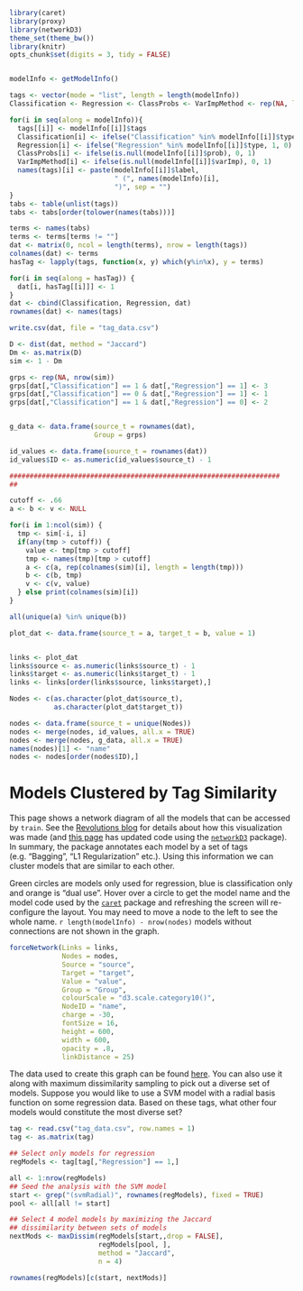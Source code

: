 ```r
library(caret)
library(proxy)
library(networkD3)
theme_set(theme_bw())
library(knitr)
opts_chunk$set(digits = 3, tidy = FALSE)


modelInfo <- getModelInfo()

tags <- vector(mode = "list", length = length(modelInfo))
Classification <- Regression <- ClassProbs <- VarImpMethod <- rep(NA, length = length(modelInfo))

for(i in seq(along = modelInfo)){
  tags[[i]] <- modelInfo[[i]]$tags
  Classification[i] <- ifelse("Classification" %in% modelInfo[[i]]$type, 1, 0)
  Regression[i] <- ifelse("Regression" %in% modelInfo[[i]]$type, 1, 0)
  ClassProbs[i] <- ifelse(is.null(modelInfo[[i]]$prob), 0, 1)
  VarImpMethod[i] <- ifelse(is.null(modelInfo[[i]]$varImp), 0, 1)
  names(tags)[i] <- paste(modelInfo[[i]]$label, 
                          " (", names(modelInfo)[i],
                          ")", sep = "")
}
tabs <- table(unlist(tags))
tabs <- tabs[order(tolower(names(tabs)))]

terms <- names(tabs)
terms <- terms[terms != ""]
dat <- matrix(0, ncol = length(terms), nrow = length(tags))
colnames(dat) <- terms
hasTag <- lapply(tags, function(x, y) which(y%in%x), y = terms)

for(i in seq(along = hasTag)) {
  dat[i, hasTag[[i]]] <- 1
}
dat <- cbind(Classification, Regression, dat)
rownames(dat) <- names(tags)

write.csv(dat, file = "tag_data.csv")

D <- dist(dat, method = "Jaccard")
Dm <- as.matrix(D)
sim <- 1 - Dm

grps <- rep(NA, nrow(sim))
grps[dat[,"Classification"] == 1 & dat[,"Regression"] == 1] <- 3
grps[dat[,"Classification"] == 0 & dat[,"Regression"] == 1] <- 1
grps[dat[,"Classification"] == 1 & dat[,"Regression"] == 0] <- 2


g_data <- data.frame(source_t = rownames(dat),
                     Group = grps)

id_values <- data.frame(source_t = rownames(dat))
id_values$ID <- as.numeric(id_values$source_t) - 1

###################################################################
##

cutoff <- .66
a <- b <- v <- NULL

for(i in 1:ncol(sim)) {
  tmp <- sim[-i, i]
  if(any(tmp > cutoff)) {
    value <- tmp[tmp > cutoff]
    tmp <- names(tmp)[tmp > cutoff]
    a <- c(a, rep(colnames(sim)[i], length = length(tmp)))
    b <- c(b, tmp)
    v <- c(v, value)
  } else print(colnames(sim)[i])
}

all(unique(a) %in% unique(b))

plot_dat <- data.frame(source_t = a, target_t = b, value = 1)


links <- plot_dat
links$source <- as.numeric(links$source_t) - 1
links$target <- as.numeric(links$target_t) - 1
links <- links[order(links$source, links$target),]

Nodes <- c(as.character(plot_dat$source_t), 
           as.character(plot_dat$target_t))

nodes <- data.frame(source_t = unique(Nodes))
nodes <- merge(nodes, id_values, all.x = TRUE)  
nodes <- merge(nodes, g_data, all.x = TRUE)
names(nodes)[1] <- "name"
nodes <- nodes[order(nodes$ID),]
```

# Models Clustered by Tag Similarity

This page shows a network diagram of all the models that can be accessed by `train`. See the [Revolutions blog](http://blog.revolutionanalytics.com/2014/01/predictive-models-in-r-clustered-by-tag-similarity-1.html) for details about how this visualization was made (and [this page](https://github.com/topepo/caret/blob/master/html/similarity.Rhtml) has updated code using the [`networkD3`](http://cran.r-project.org/web/packages/networkD3/index.html)  package). In summary, the package annotates each model by a set of tags (e.g. "Bagging", "L1 Regularization" etc.). Using this information we can cluster models that are similar to each other. 

Green circles are models only used for regression, blue is classification only and orange is "dual use". Hover over a circle to get the model name and the model code used by the [`caret`](http://cran.r-project.org/web/packages/caret/index.html) package and refreshing the screen will re-configure the layout. You may need to move a node to the left to see the whole name. `r length(modelInfo) - nrow(nodes)` models without connections are not shown in the graph.


```r
forceNetwork(Links = links, 
             Nodes = nodes,
             Source = "source",
             Target = "target", 
             Value = "value",
             Group = "Group",
             colourScale = "d3.scale.category10()",
             NodeID = "name",
             charge = -30,
             fontSize = 16,
             height = 600,
             width = 600,
             opacity = .8,
             linkDistance = 25)
``` 

The data used to create this graph can be found [here](tag_data.csv). You can also use it along with maximum dissimilarity sampling to pick out a diverse set of models. Suppose you would like to use a SVM model with a radial basis function on some regression data. Based on these tags, what other four models would constitute the most diverse set?

```r
tag <- read.csv("tag_data.csv", row.names = 1)
tag <- as.matrix(tag)

## Select only models for regression
regModels <- tag[tag[,"Regression"] == 1,]

all <- 1:nrow(regModels)
## Seed the analysis with the SVM model
start <- grep("(svmRadial)", rownames(regModels), fixed = TRUE)
pool <- all[all != start]

## Select 4 model models by maximizing the Jaccard
## dissimilarity between sets of models
nextMods <- maxDissim(regModels[start,,drop = FALSE], 
                      regModels[pool, ], 
                      method = "Jaccard",
                      n = 4)

rownames(regModels)[c(start, nextMods)]
```
